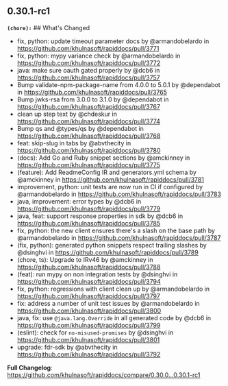 ## 0.30.1-rc1
**`(chore):`** ## What's Changed
* fix, python: update timeout parameter docs by @armandobelardo in https://github.com/khulnasoft/rapiddocs/pull/3771
* fix, python: mypy variance check by @armandobelardo in https://github.com/khulnasoft/rapiddocs/pull/3772
* java: make sure oauth gated properly by @dcb6 in https://github.com/khulnasoft/rapiddocs/pull/3757
* Bump validate-npm-package-name from 4.0.0 to 5.0.1 by @dependabot in https://github.com/khulnasoft/rapiddocs/pull/3765
* Bump jwks-rsa from 3.0.0 to 3.1.0 by @dependabot in https://github.com/khulnasoft/rapiddocs/pull/3767
* clean up step text by @chdeskur in https://github.com/khulnasoft/rapiddocs/pull/3774
* Bump qs and @types/qs by @dependabot in https://github.com/khulnasoft/rapiddocs/pull/3768
* feat: skip-slug in tabs by @abvthecity in https://github.com/khulnasoft/rapiddocs/pull/3780
* (docs): Add Go and Ruby snippet sections by @amckinney in https://github.com/khulnasoft/rapiddocs/pull/3775
* (feature): Add ReadmeConfig IR and generators.yml schema by @amckinney in https://github.com/khulnasoft/rapiddocs/pull/3781
* improvement, python: unit tests are now run in CI if configured by @armandobelardo in https://github.com/khulnasoft/rapiddocs/pull/3783
* java, improvement: error types by @dcb6 in https://github.com/khulnasoft/rapiddocs/pull/3779
* java, feat: support response properties in sdk by @dcb6 in https://github.com/khulnasoft/rapiddocs/pull/3785
* fix, python: the new client ensures there's a slash on the base path by @armandobelardo in https://github.com/khulnasoft/rapiddocs/pull/3787
* (fix, python): generated python snippets respect trailing slashes by @dsinghvi in https://github.com/khulnasoft/rapiddocs/pull/3789
* (chore, ts): Upgrade to IRv46 by @amckinney in https://github.com/khulnasoft/rapiddocs/pull/3788
* (feat): run mypy on non integration tests by @dsinghvi in https://github.com/khulnasoft/rapiddocs/pull/3794
* fix, python: regressions with client clean up by @armandobelardo in https://github.com/khulnasoft/rapiddocs/pull/3797
* fix: address a number of unit test issues by @armandobelardo in https://github.com/khulnasoft/rapiddocs/pull/3800
* java, fix: use `@java.lang.Override` in all generated code by @dcb6 in https://github.com/khulnasoft/rapiddocs/pull/3799
* (eslint): check for `no-misused-promises` by @dsinghvi in https://github.com/khulnasoft/rapiddocs/pull/3801
* upgrade: fdr-sdk by @abvthecity in https://github.com/khulnasoft/rapiddocs/pull/3792


**Full Changelog**: https://github.com/khulnasoft/rapiddocs/compare/0.30.0...0.30.1-rc1

